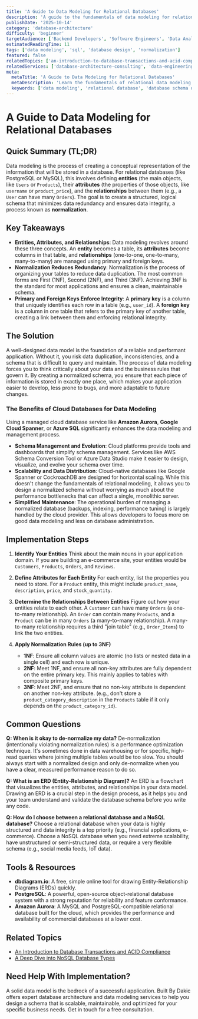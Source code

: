 ```yaml
---
title: 'A Guide to Data Modeling for Relational Databases'
description: 'A guide to the fundamentals of data modeling for relational databases, including entities, relationships, normalization, and the benefits of managed cloud databases.'
publishDate: '2025-10-14'
category: 'database-architecture'
difficulty: 'beginner'
targetAudience: ['Backend Developers', 'Software Engineers', 'Data Analysts']
estimatedReadingTime: 11
tags: ['data modeling', 'sql', 'database design', 'normalization']
featured: false
relatedTopics: ['an-introduction-to-database-transactions-and-acid-compliance', 'understanding-sql-query-optimization']
relatedServices: ['database-architecture-consulting', 'data-engineering-services']
meta:
  metaTitle: 'A Guide to Data Modeling for Relational Databases'
  metaDescription: 'Learn the fundamentals of relational data modeling. This guide covers entities, relationships, normalization (1NF, 2NF, 3NF), and how to design an efficient database schema.'
  keywords: ['data modeling', 'relational database', 'database schema design', 'normalization']
---
```


# A Guide to Data Modeling for Relational Databases

## Quick Summary (TL;DR)

Data modeling is the process of creating a conceptual representation of the information that will be stored in a database. For relational databases (like PostgreSQL or MySQL), this involves defining **entities** (the main objects, like `Users` or `Products`), their **attributes** (the properties of those objects, like `username` or `product_price`), and the **relationships** between them (e.g., a `User` can have many `Orders`). The goal is to create a structured, logical schema that minimizes data redundancy and ensures data integrity, a process known as **normalization**.

## Key Takeaways

- **Entities, Attributes, and Relationships**: Data modeling revolves around these three concepts. An **entity** becomes a table, its **attributes** become columns in that table, and **relationships** (one-to-one, one-to-many, many-to-many) are managed using primary and foreign keys.
- **Normalization Reduces Redundancy**: Normalization is the process of organizing your tables to reduce data duplication. The most common forms are First (1NF), Second (2NF), and Third (3NF). Achieving 3NF is the standard for most applications and ensures a clean, maintainable schema.
- **Primary and Foreign Keys Enforce Integrity**: A **primary key** is a column that uniquely identifies each row in a table (e.g., `user_id`). A **foreign key** is a column in one table that refers to the primary key of another table, creating a link between them and enforcing relational integrity.

## The Solution

A well-designed data model is the foundation of a reliable and performant application. Without it, you risk data duplication, inconsistencies, and a schema that is difficult to query and maintain. The process of data modeling forces you to think critically about your data and the business rules that govern it. By creating a normalized schema, you ensure that each piece of information is stored in exactly one place, which makes your application easier to develop, less prone to bugs, and more adaptable to future changes.

### The Benefits of Cloud Databases for Data Modeling

Using a managed cloud database service like **Amazon Aurora**, **Google Cloud Spanner**, or **Azure SQL** significantly enhances the data modeling and management process.

- **Schema Management and Evolution**: Cloud platforms provide tools and dashboards that simplify schema management. Services like AWS Schema Conversion Tool or Azure Data Studio make it easier to design, visualize, and evolve your schema over time.
- **Scalability and Data Distribution**: Cloud-native databases like Google Spanner or CockroachDB are designed for horizontal scaling. While this doesn't change the fundamentals of relational modeling, it allows you to design a normalized schema without worrying as much about the performance bottlenecks that can affect a single, monolithic server.
- **Simplified Maintenance**: The operational burden of managing a normalized database (backups, indexing, performance tuning) is largely handled by the cloud provider. This allows developers to focus more on good data modeling and less on database administration.

## Implementation Steps

1.  **Identify Your Entities**
    Think about the main nouns in your application domain. If you are building an e-commerce site, your entities would be `Customers`, `Products`, `Orders`, and `Reviews`.

2.  **Define Attributes for Each Entity**
    For each entity, list the properties you need to store. For a `Product` entity, this might include `product_name`, `description`, `price`, and `stock_quantity`.

3.  **Determine the Relationships Between Entities**
    Figure out how your entities relate to each other. A `Customer` can have many `Orders` (a one-to-many relationship). An `Order` can contain many `Products`, and a `Product` can be in many `Orders` (a many-to-many relationship). A many-to-many relationship requires a third "join table" (e.g., `Order_Items`) to link the two entities.

4.  **Apply Normalization Rules (up to 3NF)**
    - **1NF**: Ensure all column values are atomic (no lists or nested data in a single cell) and each row is unique.
    - **2NF**: Meet 1NF, and ensure all non-key attributes are fully dependent on the entire primary key. This mainly applies to tables with composite primary keys.
    - **3NF**: Meet 2NF, and ensure that no non-key attribute is dependent on another non-key attribute. (e.g., don't store a `product_category_description` in the `Products` table if it only depends on the `product_category_id`).

## Common Questions

**Q: When is it okay to de-normalize my data?**
De-normalization (intentionally violating normalization rules) is a performance optimization technique. It's sometimes done in data warehousing or for specific, high-read queries where joining multiple tables would be too slow. You should always start with a normalized design and only de-normalize when you have a clear, measured performance reason to do so.

**Q: What is an ERD (Entity-Relationship Diagram)?**
An ERD is a flowchart that visualizes the entities, attributes, and relationships in your data model. Drawing an ERD is a crucial step in the design process, as it helps you and your team understand and validate the database schema before you write any code.

**Q: How do I choose between a relational database and a NoSQL database?**
Choose a relational database when your data is highly structured and data integrity is a top priority (e.g., financial applications, e-commerce). Choose a NoSQL database when you need extreme scalability, have unstructured or semi-structured data, or require a very flexible schema (e.g., social media feeds, IoT data).

## Tools & Resources

- **dbdiagram.io**: A free, simple online tool for drawing Entity-Relationship Diagrams (ERDs) quickly.
- **PostgreSQL**: A powerful, open-source object-relational database system with a strong reputation for reliability and feature conformance.
- **Amazon Aurora**: A MySQL and PostgreSQL-compatible relational database built for the cloud, which provides the performance and availability of commercial databases at a lower cost.

## Related Topics

- [An Introduction to Database Transactions and ACID Compliance](/category/database-architecture/an-introduction-to-database-transactions-and-acid-compliance)
- [A Deep Dive into NoSQL Database Types](/category/database-architecture/a-deep-dive-into-nosql-database-types)

## Need Help With Implementation?

A solid data model is the bedrock of a successful application. Built By Dakic offers expert database architecture and data modeling services to help you design a schema that is scalable, maintainable, and optimized for your specific business needs. Get in touch for a free consultation.
